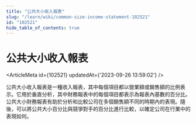 ```yaml
---
title: "公共大小收入報表"
slug: "/learn/wiki/common-size-income-statement-102521"
id: "102521"
hide_table_of_contents: true
---
```



# 公共大小收入報表

<ArticleMeta id={102521} updatedAt={'2023-09-26 13:59:02'} />
<div className='border-solid border-b border-t-0 my-4 border-[var(--ifm-color-gray-300)]' />

公共大小收入報表是一種收入報表，其中每個項目都以營業額或銷售額的比例表示。它用於垂直分析，其中財務報表中的每個項目都表示為報表內基數的百分比。公共大小財務報表有助於分析和比較公司在多個銷售額不同的時期內的表現。隨後，可以將公共大小百分比與競爭對手的百分比進行比較，以確定公司在行業中的表現如何。
